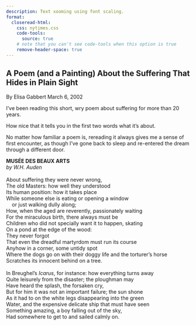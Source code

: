 ```yaml
---
description: Text xooming using font scaling.
format:
  closeread-html:
    css: nytimes.css
    code-tools:
      source: true
    # note that you can't see code-tools when this option is true
    remove-header-space: true
---
```


:::{.cr-section}

:::{focus-on="musee"}
# A Poem (and a Painting) About the Suffering That Hides in Plain Sight

By Elisa Gabbert March 6, 2002
:::

I’ve been reading this short, wry poem about suffering for more than 20 years.

:::{focus-on="musee" highlight-spans="suffering"}
How nice that it tells you in the first two words what it’s about.
:::

No matter how familiar a poem is, rereading it always gives me a sense of first encounter, as though I’ve gone back to sleep and re-entered the dream through a different door.


:::{#cr-musee .cr-poem2}

| **MUSÉE DES BEAUX ARTS**
| *by W.H. Auden*
| 
| [About suffering]{#cr-suffering} they were never wrong,
| The old Masters: how well they understood
| Its human position: how it takes place
| While someone else is eating or opening a window
|     or just walking dully along;
| How, when the aged are reverently, passionately waiting
| For the miraculous birth, there always must be
| Children who did not specially want it to happen, skating
| On a pond at the edge of the wood:
| They never forgot
| That even the dreadful martyrdom must run its course
| Anyhow in a corner, some untidy spot
| Where the dogs go on with their doggy life and the torturer's horse
| Scratches its innocent behind on a tree.
| 
| In Breughel's *Icarus*, for instance: how everything turns away
| Quite leisurely from the disaster; the ploughman may
| Have heard the splash, the forsaken cry,
| But for him it was not an important failure; the sun shone
| As it had to on the white legs disappearing into the green
| Water, and the expensive delicate ship that must have seen
| Something amazing, a boy falling out of the sky,
| Had somewhere to get to and sailed calmly on.
:::

:::
